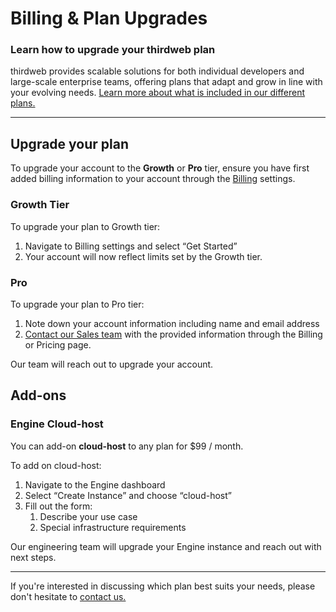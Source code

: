 

# Billing & Plan Upgrades

### Learn how to upgrade your thirdweb plan

thirdweb provides scalable solutions for both individual developers and large-scale enterprise teams, offering plans that adapt and grow in line with your evolving needs. [Learn more about what is included in our different plans.](https://thirdweb.com/pricing)

---

## Upgrade your plan

To upgrade your account to the **Growth** or **Pro** tier, ensure you have first added billing information to your account through the [Billing](https://thirdweb.com/dashboard/settings/billing) settings. 

### Growth Tier

To upgrade your plan to Growth tier: 

1. Navigate to Billing settings and select “Get Started” 
2. Your account will now reflect limits set by the Growth tier.

### Pro

To upgrade your plan to Pro tier:

1. Note down your account information including name and email address 
2. [Contact our Sales team](https://thirdweb.com/contact-us) with the provided information through the Billing or Pricing page. 

Our team will reach out to upgrade your account. 

## Add-ons

### Engine Cloud-host

You can add-on **cloud-host** to any plan for $99 / month.

To add on cloud-host:

1. Navigate to the Engine dashboard
2. Select “Create Instance” and choose “cloud-host”
3. Fill out the form: 
    1. Describe your use case
    2. Special infrastructure requirements

Our engineering team will upgrade your Engine instance and reach out with next steps.  

---

If you're interested in discussing which plan best suits your needs, please don't hesitate to [contact us.](https://thirdweb.com/contact-us)
